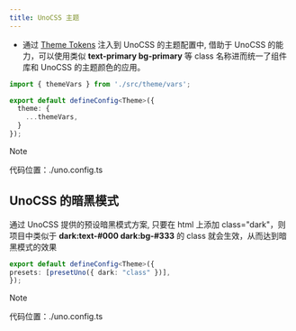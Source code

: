 ```yaml
---
title: UnoCSS 主题
---
```


- 通过 [Theme Tokens](/theme/tokens) 注入到 UnoCSS 的主题配置中, 借助于 UnoCSS 的能力，可以使用类似 **text-primary bg-primary** 等 class 名称进而统一了组件库和 UnoCSS 的主题颜色的应用。

```ts copy
import { themeVars } from './src/theme/vars';

export default defineConfig<Theme>({
  theme: {
    ...themeVars,
  }
});

```


> [!NOTE]
>
> 代码位置：./uno.config.ts

## UnoCSS 的暗黑模式

通过 UnoCSS 提供的预设暗黑模式方案, 只要在 html 上添加 class="dark"，则项目中类似于 **dark:text-#000 dark:bg-#333** 的 class 就会生效，从而达到暗黑模式的效果

```ts copy
export default defineConfig<Theme>({
presets: [presetUno({ dark: "class" })],
});
```

> [!NOTE]
>
> 代码位置：./uno.config.ts
